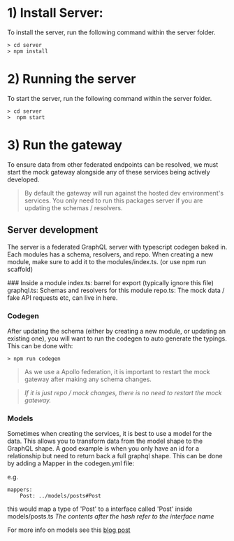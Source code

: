
<Meta title="Getting started / Package Development / Server Install" />

# 1) Install Server:

To install the server, run the following command within the server folder.

```
> cd server
> npm install
```

# 2) Running the server

To start the server, run the following command within the server folder.

```
> cd server
>  npm start
```

# 3) Run the gateway

To ensure data from other federated endpoints can be resolved, we must start the mock gateway alongside any of these services being actively developed.

> By default the gateway will run against the hosted dev environment's services. You only need to run this packages server if you are updating the schemas / resolvers.



## Server development

The server is a federated GraphQL server with typescript codegen baked in.
Each modules has a schema, resolvers, and repo.
When creating a new module, make sure to add it to the modules/index.ts. (or use npm run scaffold)

### Inside a module
index.ts: barrel for export (typically ignore this file)
graphql.ts: Schemas and resolvers for this module
repo.ts: The mock data / fake API requests etc, can live in here.

### Codegen

After updating the schema (either by creating a new module, or updating an existing one), you will want to run the codegen to auto generate the typings.
This can be done with:

```
> npm run codegen
```

> As we use a Apollo federation, it is important to restart the mock gateway after making any schema changes.

> _If it is just repo / mock changes, there is no need to restart the mock gateway._

### Models

Sometimes when creating the services, it is best to use a model for the data.
This allows you to transform data from the model shape to the GraphQL shape.
A good example is when you only have an id for a relationship but need to return back a full graphql shape.
This can be done by adding a Mapper in the codegen.yml file:

e.g.

```
mappers:
    Post: ../models/posts#Post
```

this would map a type of 'Post' to a interface called 'Post' inside models/posts.ts
_The contents after the hash refer to the interface name_

For more info on models see this [blog post](https://the-guild.dev/blog/better-type-safety-for-resolvers-with-graphql-codegen)
